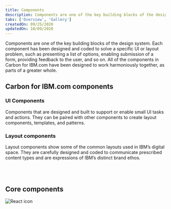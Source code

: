 ```yaml
---
title: Components
description: Components are one of the key building blocks of the design system.
tabs: ['Overview', 'Gallery']
createdOn: 09/25/2020
updatedOn: 10/09/2020
---
```



<PageDescription>

Components are one of the key building blocks of the design system. Each component has been designed and coded to solve a specific UI or layout problem, such as presenting a list of options, enabling submission of a form, providing feedback to the user, and so on. All of the components in Carbon for IBM.com have been designed to work harmoniously together, as parts of a greater whole.

</PageDescription>


## Carbon for IBM.com components 

### UI Components
Components that are designed and built to support or enable small UI tasks and actions. They can be paired with other components to create layout components, templates, and patterns.

<ComponentList type="ui" />

### Layout components
Layout components show some of the common layouts used in IBM’s digital space. They are carefully designed and coded to communicate prescribed content types and are expressions of IBM’s distinct brand ethos.

<ComponentList type="layout" />

<br/>
<br/>

<TagKey/>

## Core components 

<Row className="resource-card-group">
<Column colMd={4} colLg={4} noGutterSm>
    <ResourceCard
      subTitle="Carbon design system"
      aspectRatio="2:1"
      actionIcon="launch"
      href="https://www.carbondesignsystem.com/components/overview"
      >

![React icon](../../images/icon/carbon-icon.svg)
 
</ResourceCard>
</Column>
</Row>


